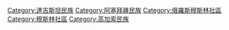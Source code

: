 {{Commonscat|Lezgi people}}

[[Category:達吉斯坦民族|Category:達吉斯坦民族]]
[[Category:阿塞拜疆民族|Category:阿塞拜疆民族]]
[[Category:俄羅斯穆斯林社區|Category:俄羅斯穆斯林社區]]
[[Category:穆斯林社區|Category:穆斯林社區]]
[[Category:高加索民族|Category:高加索民族]]